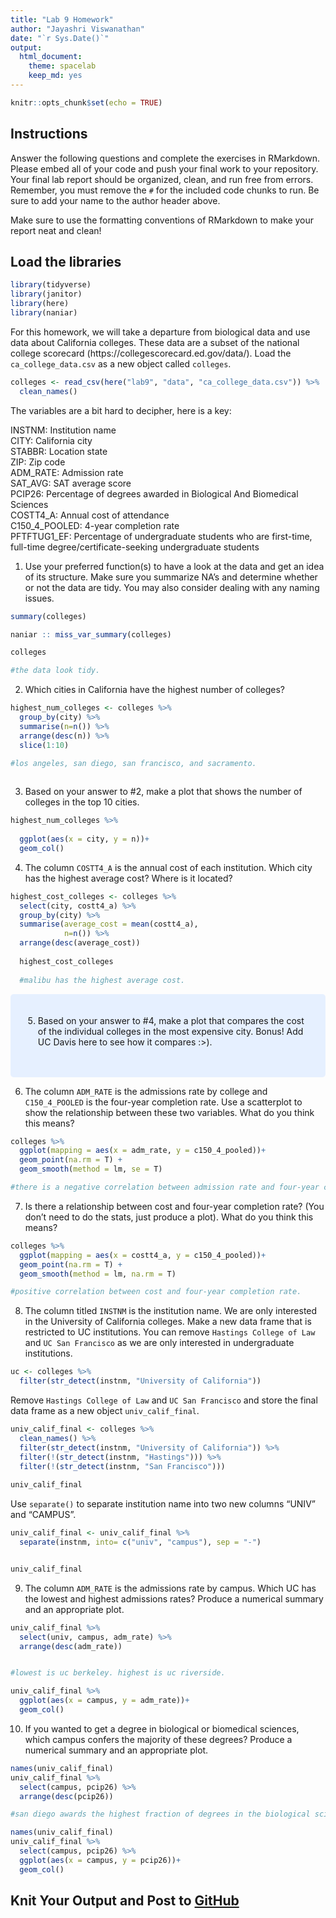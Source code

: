 ```yaml
---
title: "Lab 9 Homework"
author: "Jayashri Viswanathan"
date: "`r Sys.Date()`"
output:
  html_document: 
    theme: spacelab
    keep_md: yes
---
```


```r
knitr::opts_chunk$set(echo = TRUE)
```

## Instructions
Answer the following questions and complete the exercises in RMarkdown. Please embed all of your code and push your final work to your repository. Your final lab report should be organized, clean, and run free from errors. Remember, you must remove the `#` for the included code chunks to run. Be sure to add your name to the author header above.  

Make sure to use the formatting conventions of RMarkdown to make your report neat and clean!  

## Load the libraries
```r
library(tidyverse)
library(janitor)
library(here)
library(naniar)
``` 

For this homework, we will take a departure from biological data and use data about California colleges. These data are a subset of the national college scorecard (https://collegescorecard.ed.gov/data/). Load the `ca_college_data.csv` as a new object called `colleges`.
```r
colleges <- read_csv(here("lab9", "data", "ca_college_data.csv")) %>%
  clean_names()
```

The variables are a bit hard to decipher, here is a key:  

INSTNM: Institution name  
CITY: California city  
STABBR: Location state  
ZIP: Zip code  
ADM_RATE: Admission rate  
SAT_AVG: SAT average score  
PCIP26: Percentage of degrees awarded in Biological And Biomedical Sciences  
COSTT4_A: Annual cost of attendance  
C150_4_POOLED: 4-year completion rate  
PFTFTUG1_EF: Percentage of undergraduate students who are first-time, full-time degree/certificate-seeking undergraduate students  

1. Use your preferred function(s) to have a look at the data and get an idea of its structure. Make sure you summarize NA's and determine whether or not the data are tidy. You may also consider dealing with any naming issues.
```r
summary(colleges)
```

```r
naniar :: miss_var_summary(colleges)
```

```r
colleges

#the data look tidy. 
```

2. Which cities in California have the highest number of colleges?
```r
highest_num_colleges <- colleges %>%
  group_by(city) %>%
  summarise(n=n()) %>%
  arrange(desc(n)) %>%
  slice(1:10)

#los angeles, san diego, san francisco, and sacramento. 
  
```

3. Based on your answer to #2, make a plot that shows the number of colleges in the top 10 cities.
```r
highest_num_colleges %>%
  
  ggplot(aes(x = city, y = n))+
  geom_col()
```

4. The column `COSTT4_A` is the annual cost of each institution. Which city has the highest average cost? Where is it located?
```r
highest_cost_colleges <- colleges %>%
  select(city, costt4_a) %>%
  group_by(city) %>%
  summarise(average_cost = mean(costt4_a),
            n=n()) %>%
  arrange(desc(average_cost))
  
  highest_cost_colleges
  
  #malibu has the highest average cost. 
```
<style>
div.blue { background-color:#e6f0ff; border-radius: 5px; padding: 20px;}
</style>

<div class = "blue">
5. Based on your answer to #4, make a plot that compares the cost of the individual colleges in the most expensive city. Bonus! Add UC Davis here to see how it compares :>).
```r

```
</div>

6. The column `ADM_RATE` is the admissions rate by college and `C150_4_POOLED` is the four-year completion rate. Use a scatterplot to show the relationship between these two variables. What do you think this means?
```r
colleges %>%
  ggplot(mapping = aes(x = adm_rate, y = c150_4_pooled))+
  geom_point(na.rm = T) +
  geom_smooth(method = lm, se = T)

#there is a negative correlation between admission rate and four-year completion rate. 
```

7. Is there a relationship between cost and four-year completion rate? (You don't need to do the stats, just produce a plot). What do you think this means?
```r
colleges %>%
  ggplot(mapping = aes(x = costt4_a, y = c150_4_pooled))+
  geom_point(na.rm = T) +
  geom_smooth(method = lm, na.rm = T)

#positive correlation between cost and four-year completion rate. 
```

8. The column titled `INSTNM` is the institution name. We are only interested in the University of California colleges. Make a new data frame that is restricted to UC institutions. You can remove `Hastings College of Law` and `UC San Francisco` as we are only interested in undergraduate institutions.
```r
uc <- colleges %>%
  filter(str_detect(instnm, "University of California")) 
```

Remove `Hastings College of Law` and `UC San Francisco` and store the final data frame as a new object `univ_calif_final`.
```r
univ_calif_final <- colleges %>%
  clean_names() %>%
  filter(str_detect(instnm, "University of California")) %>%
  filter(!(str_detect(instnm, "Hastings"))) %>%
  filter(!(str_detect(instnm, "San Francisco"))) 
  
univ_calif_final
```

Use `separate()` to separate institution name into two new columns "UNIV" and "CAMPUS".
```r
univ_calif_final <- univ_calif_final %>%
  separate(instnm, into= c("univ", "campus"), sep = "-")


univ_calif_final
```

9. The column `ADM_RATE` is the admissions rate by campus. Which UC has the lowest and highest admissions rates? Produce a numerical summary and an appropriate plot.
```r
univ_calif_final %>%
  select(univ, campus, adm_rate) %>%
  arrange(desc(adm_rate)) 


#lowest is uc berkeley. highest is uc riverside. 
```

```r
univ_calif_final %>%
  ggplot(aes(x = campus, y = adm_rate))+
  geom_col()
```

10. If you wanted to get a degree in biological or biomedical sciences, which campus confers the majority of these degrees? Produce a numerical summary and an appropriate plot.
```r
names(univ_calif_final)
univ_calif_final %>%
  select(campus, pcip26) %>%
  arrange(desc(pcip26))

#san diego awards the highest fraction of degrees in the biological sciences. 
```

```r
names(univ_calif_final)
univ_calif_final %>%
  select(campus, pcip26) %>%
  ggplot(aes(x = campus, y = pcip26))+
  geom_col()
```

## Knit Your Output and Post to [GitHub](https://github.com/FRS417-DataScienceBiologists)